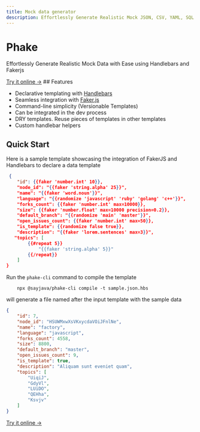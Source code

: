 ```yaml
---
title: Mock data generator
description: Effortlessly Generate Realistic Mock JSON, CSV, YAML, SQL Data with Ease using Handlebars and Fakerjs
---
```


<h1 className="text-8xl tracking-tighter font-extrabold mt-8">Phake</h1>
<p className="text-2xl my-4 text-gray-600">Effortlessly Generate Realistic Mock Data with Ease using Handlebars and Fakerjs</p>
<a href="/editor" className="bg-blue-500 hover:bg-blue-700 text-white font-bold py-4 px-6 rounded-full mt-4 inline-block">Try it online →</a>
## Features

- Declarative templating with [Handlebars](https://handlebarsjs.com)
- Seamless integration with [Faker.js](https://fakerjs.dev)
- Command-line simplicity (Versionable Templates)
- Can be integrated in the dev process
- DRY templates. Reuse pieces of templates in other templates
- Custom handlebar helpers

## Quick Start

Here is a sample template showcasing the integration of FakerJS and Handlebars to declare a data template
```json copy showLineNumbers filename="sample.json.hbs"
 {
    "id": {{faker 'number.int' 10}},
    "node_id": "{{faker 'string.alpha' 25}}",
    "name": "{{faker 'word.noun'}}",
    "language": "{{randomize 'javascript' 'ruby' 'golang' 'c++'}}",
    "forks_count": {{faker 'number.int' max=10000}},
    "size": {{faker 'number.float' max=10000 precision=0.2}},
    "default_branch": "{{randomize 'main' 'master'}}",
    "open_issues_count": {{faker 'number.int' max=50}},
    "is_template": {{randomize false true}},
    "description": "{{faker 'lorem.sentences' max=3}}",
   "topics": [
        {{#repeat 5}}
            "{{faker 'string.alpha' 5}}"
        {{/repeat}}
    ]
}
```
Run the `phake-cli` command to compile the template
```shell
    npx @sayjava/phake-cli compile -t sample.json.hbs
```

will generate a file named after the input template with the sample data

```json showLineNumbers filename="sample.json"
{
    "id": 7,
    "node_id": "HSUWMxwXsVKxycdaVOiJFnlNe",
    "name": "factory",
    "language": "javascript",
    "forks_count": 4558,
    "size": 8800,
    "default_branch": "master",
    "open_issues_count": 9,
    "is_template": true,
    "description": "Aliquam sunt eveniet quam",
    "topics": [
        "UiqiJ",
        "GdyVl",
        "LUiDO",
        "QEHha",
        "Ksvjv"
    ]
}
```

<a href="/editor" className="bg-blue-500 hover:bg-blue-700 text-white font-bold py-4 px-6 rounded-full mt-4 inline-block">Try it online →</a>
